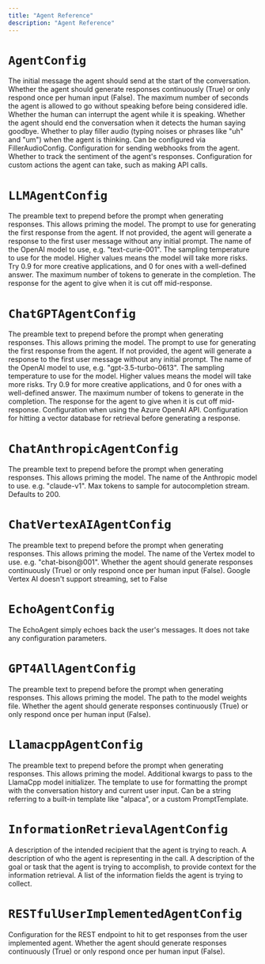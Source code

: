 ```yaml
---
title: "Agent Reference"
description: "Agent Reference"
---
```


# `AgentConfig`

<ParamField body="initial_message" type="Optional[BaseMessage]">
  The initial message the agent should send at the start of the conversation.
</ParamField>

<ParamField body="generate_responses" type="bool">
  Whether the agent should generate responses continuously (True) or only respond once per human input (False).
</ParamField>

<ParamField body="allowed_idle_time_seconds" type="Optional[float]">
  The maximum number of seconds the agent is allowed to go without speaking before being considered idle.
</ParamField>

<ParamField body="allow_agent_to_be_cut_off" type="bool">
  Whether the human can interrupt the agent while it is speaking.
</ParamField>

<ParamField body="end_conversation_on_goodbye" type="bool">
  Whether the agent should end the conversation when it detects the human saying goodbye.
</ParamField>

<ParamField body="send_filler_audio" type="Union[bool, FillerAudioConfig]">
  Whether to play filler audio (typing noises or phrases like "uh" and "um") when the agent is thinking. Can be configured via FillerAudioConfig.
</ParamField>

<ParamField body="webhook_config" type="Optional[WebhookConfig]">
  Configuration for sending webhooks from the agent.
</ParamField>

<ParamField body="track_bot_sentiment" type="bool">
  Whether to track the sentiment of the agent's responses.
</ParamField>

<ParamField body="actions" type="Optional[List[ActionConfig]]">
  Configuration for custom actions the agent can take, such as making API calls.
</ParamField>


# `LLMAgentConfig`

<ParamField body="prompt_preamble" type="str">
  The preamble text to prepend before the prompt when generating responses. This allows priming the model.
</ParamField>

<ParamField body="expected_first_prompt" type="Optional[str]">
  The prompt to use for generating the first response from the agent. If not provided, the agent will generate a response to the first user message without any initial prompt.
</ParamField>

<ParamField body="model_name" type="str">
  The name of the OpenAI model to use, e.g. "text-curie-001".
</ParamField>

<ParamField body="temperature" type="float">
  The sampling temperature to use for the model. Higher values means the model will take more risks. Try 0.9 for more creative applications, and 0 for ones with a well-defined answer.
</ParamField>

<ParamField body="max_tokens" type="int">
  The maximum number of tokens to generate in the completion.
</ParamField>

<ParamField body="cut_off_response" type="Optional[CutOffResponse]">
  The response for the agent to give when it is cut off mid-response.
</ParamField>


# `ChatGPTAgentConfig`

<ParamField body="prompt_preamble" type="str">
  The preamble text to prepend before the prompt when generating responses. This allows priming the model.
</ParamField>

<ParamField body="expected_first_prompt" type="Optional[str]">
  The prompt to use for generating the first response from the agent. If not provided, the agent will generate a response to the first user message without any initial prompt.
</ParamField>

<ParamField body="model_name" type="str">
  The name of the OpenAI model to use, e.g. "gpt-3.5-turbo-0613".
</ParamField>

<ParamField body="temperature" type="float">
  The sampling temperature to use for the model. Higher values means the model will take more risks. Try 0.9 for more creative applications, and 0 for ones with a well-defined answer.
</ParamField>

<ParamField body="max_tokens" type="int">
  The maximum number of tokens to generate in the completion.
</ParamField>

<ParamField body="cut_off_response" type="Optional[CutOffResponse]">
  The response for the agent to give when it is cut off mid-response.
</ParamField>

<ParamField body="azure_params" type="Optional[AzureOpenAIConfig]">
  Configuration when using the Azure OpenAI API.
</ParamField>

<ParamField body="vector_db_config" type="Optional[VectorDBConfig]">
  Configuration for hitting a vector database for retrieval before generating a response.
</ParamField>


# `ChatAnthropicAgentConfig`

<ParamField body="prompt_preamble" type="str">
  The preamble text to prepend before the prompt when generating responses. This allows priming the model.
</ParamField>

<ParamField body="model_name" type="str">
  The name of the Anthropic model to use. e.g. "claude-v1".
</ParamField>

<ParamField body="max_tokens_to_sample" type="int">
  Max tokens to sample for autocompletion stream. Defaults to 200.
</ParamField>


# `ChatVertexAIAgentConfig`

<ParamField body="prompt_preamble" type="str">
  The preamble text to prepend before the prompt when generating responses. This allows priming the model.
</ParamField>

<ParamField body="model_name" type="str">
  The name of the Vertex model to use. e.g. "chat-bison@001".
</ParamField>

<ParamField body="generate_responses" type="bool">
  Whether the agent should generate responses continuously (True) or only respond once per human input (False).
  Google Vertex AI doesn't support streaming, set to False
</ParamField>


# `EchoAgentConfig`

The EchoAgent simply echoes back the user's messages. It does not take any configuration parameters.


# `GPT4AllAgentConfig`

<ParamField body="prompt_preamble" type="str">
  The preamble text to prepend before the prompt when generating responses. This allows priming the model.
</ParamField>

<ParamField body="model_path" type="str">
  The path to the model weights file.
</ParamField>

<ParamField body="generate_responses" type="bool">
  Whether the agent should generate responses continuously (True) or only respond once per human input (False).
</ParamField>


# `LlamacppAgentConfig`

<ParamField body="prompt_preamble" type="str">
  The preamble text to prepend before the prompt when generating responses. This allows priming the model.
</ParamField>

<ParamField body="llamacpp_kwargs" type="dict">
  Additional kwargs to pass to the LlamaCpp model initializer.
</ParamField>

<ParamField body="prompt_template" type="Optional[Union[PromptTemplate, str]]">
  The template to use for formatting the prompt with the conversation history and current user input. Can be a string referring to a built-in template like "alpaca", or a custom PromptTemplate.
</ParamField>


# `InformationRetrievalAgentConfig`

<ParamField body="recipient_descriptor" type="str">
  A description of the intended recipient that the agent is trying to reach.
</ParamField>

<ParamField body="caller_descriptor" type="str">
  A description of who the agent is representing in the call.
</ParamField>

<ParamField body="goal_description" type="str">
  A description of the goal or task that the agent is trying to accomplish, to provide context for the information retrieval.
</ParamField>

<ParamField body="fields" type="str">
  A list of the information fields the agent is trying to collect.
</ParamField>


# `RESTfulUserImplementedAgentConfig`

<ParamField body="respond" type="RESTfulEndpointConfig">
  Configuration for the REST endpoint to hit to get responses from the user implemented agent.
</ParamField>

<ParamField body="generate_responses" type="bool">
  Whether the agent should generate responses continuously (True) or only respond once per human input (False).
</ParamField>
